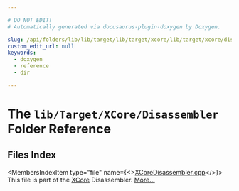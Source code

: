 ```yaml
---

# DO NOT EDIT!
# Automatically generated via docusaurus-plugin-doxygen by Doxygen.

slug: /api/folders/lib/lib/target/lib/target/xcore/lib/target/xcore/disassembler
custom_edit_url: null
keywords:
  - doxygen
  - reference
  - dir

---
```





# The `lib/Target/XCore/Disassembler` Folder Reference

<DoxygenPage pluginConfig={pluginConfig}>



## Files Index

<MembersIndex>

<MembersIndexItem
  type="file"
  name={<><a href="/docs/api/files/lib/lib/target/lib/target/xcore/lib/target/xcore/disassembler/xcoredisassembler-cpp">XCoreDisassembler.cpp</a></>}>
This file is part of the <a href="/docs/api/namespaces/llvm/xcore">XCore</a> Disassembler. <a href="/docs/api/files/lib/lib/target/lib/target/xcore/lib/target/xcore/disassembler/xcoredisassembler-cpp/#details">More...</a>
</MembersIndexItem>

</MembersIndex>


</DoxygenPage>
